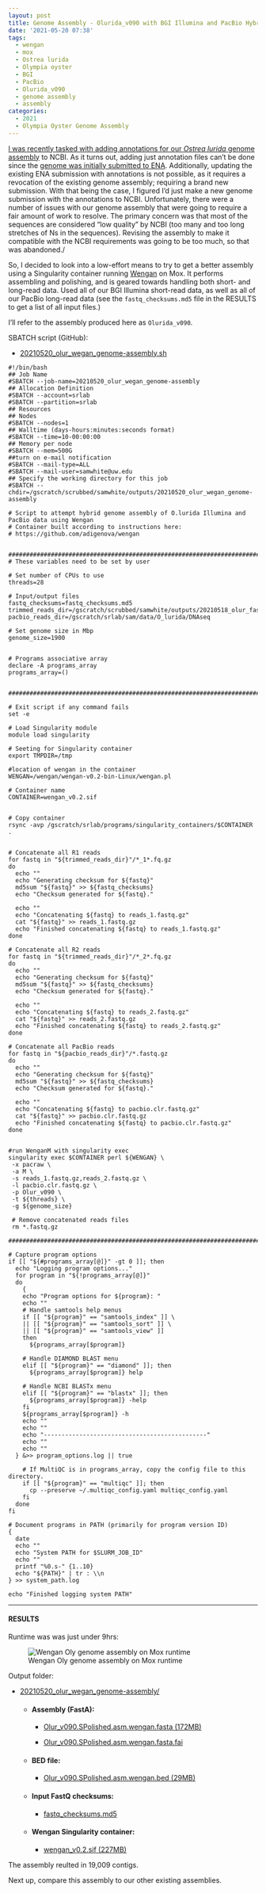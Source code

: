 ```yaml
---
layout: post
title: Genome Assembly - Olurida_v090 with BGI Illumina and PacBio Hybrid Using Wengan on Mox
date: '2021-05-20 07:38'
tags: 
  - wengan
  - mox
  - Ostrea lurida
  - Olympia oyster
  - BGI
  - PacBio
  - Olurida_v090
  - genome assembly
  - assembly
categories: 
  - 2021
  - Olympia Oyster Genome Assembly
---
```

[I was recently tasked with adding annotations for our _Ostrea lurida_ genome assembly](https://github.com/RobertsLab/resources/issues/1159) to NCBI. As it turns out, adding just annotation files can't be done since the [genome was initially submitted to ENA](https://robertslab.github.io/sams-notebook/posts/2020/2020-07-08-ENA-Submission-Ostrea-lurida-draft-genome-Olurida_v081.fa.html). Additionally, updating the existing ENA submission with annotations is not possible, as it requires a revocation of the existing genome assembly; requiring a brand new submission. With that being the case, I figured I'd just make a new genome submission with the annotations to NCBI. Unfortunately, there were a number of issues with our genome assembly that were going to require a fair amount of work to resolve. The primary concern was that most of the sequences are considered "low quality" by NCBI (too many and too long stretches of Ns in the sequences). Revising the assembly to make it compatible with the NCBI requirements was going to be too much, so that was abandoned./

So, I decided to look into a low-effort means to try to get a better assembly using a Singularity container running [Wengan](https://github.com/adigenova/wengan) on Mox. It performs assembling and polishing, and is geared towards handling both short- and long-read data. Used all of our BGI Illumina short-read data, as well as all of our PacBio long-read data (see the `fastq_checksums.md5` file in the RESULTS to get a list of all input files.)

I'll refer to the assembly produced here as `Olurida_v090`.


SBATCH script (GitHub):

- [20210520_olur_wegan_genome-assembly.sh](https://github.com/RobertsLab/sams-notebook/blob/master/sbatch_scripts/20210520_olur_wegan_genome-assembly.sh)

```shell
#!/bin/bash
## Job Name
#SBATCH --job-name=20210520_olur_wegan_genome-assembly
## Allocation Definition
#SBATCH --account=srlab
#SBATCH --partition=srlab
## Resources
## Nodes
#SBATCH --nodes=1
## Walltime (days-hours:minutes:seconds format)
#SBATCH --time=10-00:00:00
## Memory per node
#SBATCH --mem=500G
##turn on e-mail notification
#SBATCH --mail-type=ALL
#SBATCH --mail-user=samwhite@uw.edu
## Specify the working directory for this job
#SBATCH --chdir=/gscratch/scrubbed/samwhite/outputs/20210520_olur_wegan_genome-assembly

# Script to attempt hybrid genome assembly of O.lurida Illumina and PacBio data using Wengan
# Container built according to instructions here:
# https://github.com/adigenova/wengan


###################################################################################
# These variables need to be set by user

# Set number of CPUs to use
threads=28

# Input/output files
fastq_checksums=fastq_checksums.md5
trimmed_reads_dir=/gscratch/scrubbed/samwhite/outputs/20210518_olur_fastp_bgi
pacbio_reads_dir=/gscratch/srlab/sam/data/O_lurida/DNAseq

# Set genome size in Mbp
genome_size=1900


# Programs associative array
declare -A programs_array
programs_array=()


###################################################################################

# Exit script if any command fails
set -e

# Load Singularity module
module load singularity

# Seeting for Singularity container
export TMPDIR=/tmp

#location of wengan in the container
WENGAN=/wengan/wengan-v0.2-bin-Linux/wengan.pl

# Container name
CONTAINER=wengan_v0.2.sif


# Copy container
rsync -avp /gscratch/srlab/programs/singularity_containers/$CONTAINER .


# Concatenate all R1 reads
for fastq in "${trimmed_reads_dir}"/*_1*.fq.gz
do
  echo ""
  echo "Generating checksum for ${fastq}"
  md5sum "${fastq}" >> ${fastq_checksums}
  echo "Checksum generated for ${fastq}."

  echo ""
  echo "Concatenating ${fastq} to reads_1.fastq.gz"
  cat "${fastq}" >> reads_1.fastq.gz
  echo "Finished concatenating ${fastq} to reads_1.fastq.gz"
done

# Concatenate all R2 reads
for fastq in "${trimmed_reads_dir}"/*_2*.fq.gz
do
  echo ""
  echo "Generating checksum for ${fastq}"
  md5sum "${fastq}" >> ${fastq_checksums}
  echo "Checksum generated for ${fastq}."

  echo ""
  echo "Concatenating ${fastq} to reads_2.fastq.gz"
  cat "${fastq}" >> reads_2.fastq.gz
  echo "Finished concatenating ${fastq} to reads_2.fastq.gz"
done

# Concatenate all PacBio reads
for fastq in "${pacbio_reads_dir}"/*.fastq.gz
do
  echo ""
  echo "Generating checksum for ${fastq}"
  md5sum "${fastq}" >> ${fastq_checksums}
  echo "Checksum generated for ${fastq}."

  echo ""
  echo "Concatenating ${fastq} to pacbio.clr.fastq.gz"
  cat "${fastq}" >> pacbio.clr.fastq.gz
  echo "Finished concatenating ${fastq} to pacbio.clr.fastq.gz"
done


#run WenganM with singularity exec
singularity exec $CONTAINER perl ${WENGAN} \
 -x pacraw \
 -a M \
 -s reads_1.fastq.gz,reads_2.fastq.gz \
 -l pacbio.clr.fastq.gz \
 -p Olur_v090 \
 -t ${threads} \
 -g ${genome_size}

 # Remove concatenated reads files
 rm *.fastq.gz

###################################################################################

# Capture program options
if [[ "${#programs_array[@]}" -gt 0 ]]; then
  echo "Logging program options..."
  for program in "${!programs_array[@]}"
  do
    {
    echo "Program options for ${program}: "
    echo ""
    # Handle samtools help menus
    if [[ "${program}" == "samtools_index" ]] \
    || [[ "${program}" == "samtools_sort" ]] \
    || [[ "${program}" == "samtools_view" ]]
    then
      ${programs_array[$program]}

    # Handle DIAMOND BLAST menu
    elif [[ "${program}" == "diamond" ]]; then
      ${programs_array[$program]} help

    # Handle NCBI BLASTx menu
    elif [[ "${program}" == "blastx" ]]; then
      ${programs_array[$program]} -help
    fi
    ${programs_array[$program]} -h
    echo ""
    echo ""
    echo "----------------------------------------------"
    echo ""
    echo ""
  } &>> program_options.log || true

    # If MultiQC is in programs_array, copy the config file to this directory.
    if [[ "${program}" == "multiqc" ]]; then
      cp --preserve ~/.multiqc_config.yaml multiqc_config.yaml
    fi
  done
fi

# Document programs in PATH (primarily for program version ID)
{
  date
  echo ""
  echo "System PATH for $SLURM_JOB_ID"
  echo ""
  printf "%0.s-" {1..10}
  echo "${PATH}" | tr : \\n
} >> system_path.log

echo "Finished logging system PATH"
```

---

#### RESULTS

Runtime was was just under 9hrs:

![Wengan Oly genome assembly on Mox runtime](https://github.com/RobertsLab/sams-notebook/blob/master/images/screencaps/20210520_olur_wegan_genome-assembly_runtime.png?raw=true)

Output folder:

- [20210520_olur_wegan_genome-assembly/](https://gannet.fish.washington.edu/Atumefaciens/20210520_olur_wegan_genome-assembly/)

  - #### Assembly (FastA):

    - [Olur_v090.SPolished.asm.wengan.fasta (172MB)](https://gannet.fish.washington.edu/Atumefaciens/20210520_olur_wegan_genome-assembly/Olur_v090.SPolished.asm.wengan.fasta)

    - [Olur_v090.SPolished.asm.wengan.fasta.fai](https://gannet.fish.washington.edu/Atumefaciens/20210520_olur_wegan_genome-assembly/Olur_v090.SPolished.asm.wengan.fasta.fai)

  - #### BED file:

    - [Olur_v090.SPolished.asm.wengan.bed (29MB)](https://gannet.fish.washington.edu/Atumefaciens/20210520_olur_wegan_genome-assembly/Olur_v090.SPolished.asm.wengan.bed)

  - #### Input FastQ checksums:

    - [fastq_checksums.md5](https://gannet.fish.washington.edu/Atumefaciens/20210520_olur_wegan_genome-assembly/fastq_checksums.md5)

  - #### Wengan Singularity container:

    - [wengan_v0.2.sif (227MB)](https://gannet.fish.washington.edu/Atumefaciens/20210520_olur_wegan_genome-assembly/wengan_v0.2.sif)


The assembly reulted in 19,009 contigs.

Next up, compare this assembly to our other existing assemblies.
